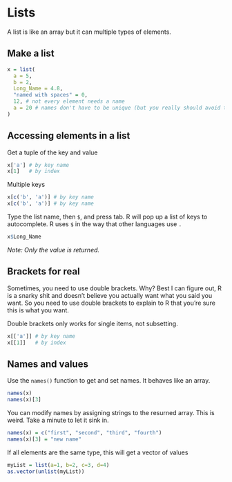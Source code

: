 
# Lists

A list is like an array but it can multiple types of elements.

## Make a list
```r
x = list(
  a = 5,
  b = 2,
  Long_Name = 4.8,
  "named with spaces" = 0,
  12, # not every element needs a name
  a = 20 # names don't have to be unique (but you really should avoid this)
)
```


## Accessing elements in a list

Get a tuple of the key and value
```r
x['a'] # by key name
x[1]   # by index
```

Multiple keys
```r
x[c('b', 'a')] # by key name
x[c('b', 'a')] # by key name
```

Type the list name, then `$`, and press tab. R will pop up a list of keys to autocomplete. R uses `$` in the way that other languages use `.`
```r
x$Long_Name
```
*Note: Only the value is returned.*

## Brackets for real

Sometimes, you need to use double brackets. Why? Best I can figure out, R is a snarky shit and doesn't believe you actually want what you said you want. So you need to use double brackets to explain to R that you're sure this is what you want.

Double brackets only works for single items, not subsetting.
```r
x[['a']] # by key name
x[[1]]   # by index
```



## Names and values

Use the `names()` function to get and set names. It behaves like an array.
```r
names(x)
names(x)[3]
```

You can modify names by assigning strings to the resurned array. This is weird. Take a minute to let it sink in.
```r
names(x) = c("first", "second", "third", "fourth")
names(x)[3] = "new name"
```

If all elements are the same type, this will get a vector of values
```r
myList = list(a=1, b=2, c=3, d=4)
as.vector(unlist(myList))
```